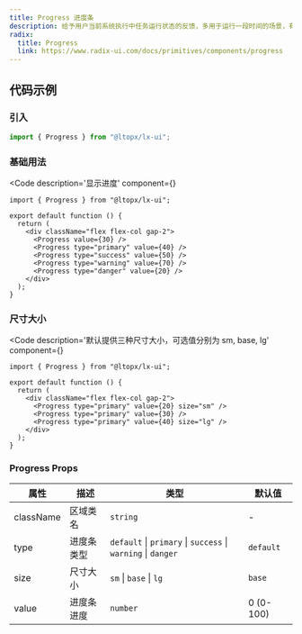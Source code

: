 ```yaml
---
title: Progress 进度条
description: 给予用户当前系统执行中任务运行状态的反馈，多用于运行一段时间的场景，有效减轻用户在等待中产生的焦虑感。
radix:
  title: Progress
  link: https://www.radix-ui.com/docs/primitives/components/progress
---
```



## 代码示例

### 引入

```js copy
import { Progress } from "@ltopx/lx-ui";
```

### 基础用法

<Code 
  description='显示进度' 
  component={<Basic />}
>
```tsx filename="Progress.tsx" copy
import { Progress } from "@ltopx/lx-ui";

export default function () {
  return (
    <div className="flex flex-col gap-2">
      <Progress value={30} />
      <Progress type="primary" value={40} />
      <Progress type="success" value={50} />
      <Progress type="warning" value={70} />
      <Progress type="danger" value={20} />
    </div>
  );
}
```
</Code>

### 尺寸大小

<Code 
  description='默认提供三种尺寸大小，可选值分别为 sm, base, lg' 
  component={<Size />}
>
```tsx filename="Progress.tsx" copy
import { Progress } from "@ltopx/lx-ui";

export default function () {
  return (
    <div className="flex flex-col gap-2">
      <Progress type="primary" value={20} size="sm" />
      <Progress type="primary" value={30} />
      <Progress type="primary" value={40} size="lg" />
    </div>
  );
}
```
</Code>

### Progress Props

| 属性      | 描述       | 类型                                                         | 默认值    |
| --------- | ---------- | ------------------------------------------------------------ | --------- |
| className | 区域类名   | `string`                                                     | -         |
| type      | 进度条类型 | `default` \| `primary` \| `success` \| `warning` \| `danger` | `default` |
| size      | 尺寸大小   | `sm` \| `base` \| `lg `                                      | `base`    |
| value     | 进度条进度 | `number`                                                     | 0 (0-100) |

